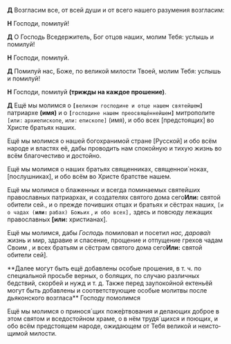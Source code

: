 
<span id="sugubaja" />

**Д** Возгласим все, от всей души и от всего нашего разу­мения возгласим:

**Н** Господи, помилуй!

**Д** О Господь Вседержитель, Бог отцов наших, молим Тебя: услышь и помилуй!

**Н** Господи, помилуй.

**Д** Помилуй нас, Боже, по великой милости Твоей, молим Тебя: услышь и помилуй!

**Н** Господи, помилуй **(трижды на каждое прошение)**.

**Д** Ещё мы молимся о **`[`**`великом господине и отце нашем святейшем`**`]`** патриархе **(имя)** и о **`[`**`господине нашем преосвяще́ннейшем`**`]`** митрополите `[`<R>`или:`</R> `архиепископе`<R>, `или:`</R> `епископе]` <R>(имя)</R>, и обо всех <R>[</R>предстоящих<R>]</R> во Хри­сте бра­тьях наших.

Ещё мы молимся о нашей богохранимой стране
<R>[</R>Русской<R>]</R> и
обо всём народе и властях её, дабы про­водить нам спокойную и тихую жизнь во всём бла­го­честиво и до­стойно.

Ещё мы молимся о наших братьях священниках, священ­но­и`ноках, <R>[</R>послушниках<R>]</R>, и обо всём во Христе братстве нашем.

Ещё мы молимся о блаженных и всегда помина­емых свя­тей­ших православных патриархах, и со­зда­те­лях святого дома сего<Tooltip>**Или:** свя­той обители сей.</Tooltip>, и о прежде почивших отцах и брать­ях и сё­страх наших, `[и о чадах (`**`или:`** `рабах) Божьих` <NamesEditorInput type="Об упокоении" />, `и обо всех],` здесь и повсюду ле­жащих пра­вославных **[или:** христианах<R>]</R>.

Ещё мы молимся, дабы *Господь* помиловал и посетил *нас, дарова́л* жизнь и мир, здра­вие и спа­се­ние, прощение и отпущение гре­хов чадам Своим <NamesEditorInput type="О здравии" />, и всех бра­тьям и сёстрам свя­того дома сего<Tooltip>**Или:** святой обители сей<R>]</R></Tooltip>.

<Tooltip>
    **Далее могут быть ещё добавлены особые прошения, в т. ч. по специальной просьбе верных, о болящих, по случаю
    различных бедствий, скорбей и нужд и т. д. Также перед заупокойной ектеньёй могут быть добавлены и соответствующие
    особые молитвы после дьяконского возгласа** Господу помолимся
</Tooltip>

Ещё мы молимся о принося´щих поже́ртвования и де­ла­ющих доброе в этом святом и вседостойном хра­ме, о в нём трудя´щихся и пою­щих, и обо всём пред­сто­я­щем народе, ожидающем от Тебя великой и неисто­щи­мой милости.
